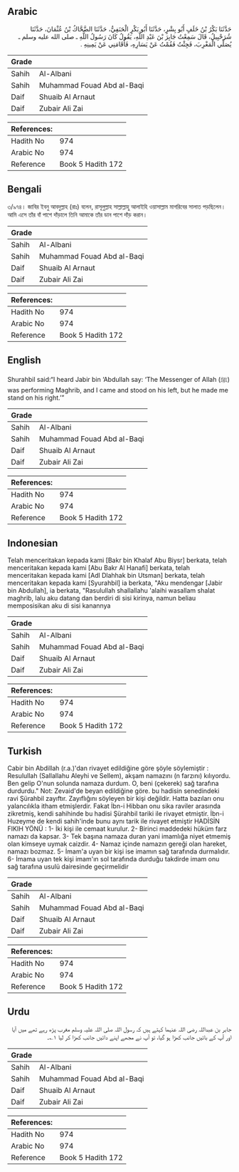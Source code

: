 ## Arabic


<div dir="rtl" lang="ar" style={{fontSize:'larger',backgroundColor:'#f8f9fa',padding:20}}>
حَدَّثَنَا بَكْرُ بْنُ خَلَفٍ أَبُو بِشْرٍ، حَدَّثَنَا أَبُو بَكْرٍ الْحَنَفِيُّ، حَدَّثَنَا الضَّحَّاكُ بْنُ عُثْمَانَ، حَدَّثَنَا شُرَحْبِيلُ، قَالَ سَمِعْتُ جَابِرَ بْنَ عَبْدِ اللَّهِ، يَقُولُ كَانَ رَسُولُ اللَّهِ ـ صلى الله عليه وسلم ـ يُصَلِّي الْمَغْرِبَ، فَجِئْتُ فَقُمْتُ عَنْ يَسَارِهِ، فَأَقَامَنِي عَنْ يَمِينِهِ ‏.‏
</div>
<div style={{backgroundColor:'#f8f9fa',padding:20, marginBottom: 10}}><table> <thead> <tr> <th>Grade</th> <th></th> </tr> </thead> <tbody> <tr><td>Sahih</td><td>Al-Albani</td></tr><tr><td>Sahih</td><td>Muhammad Fouad Abd al-Baqi</td></tr><tr><td>Daif</td><td>Shuaib Al Arnaut</td></tr><tr><td>Daif</td><td>Zubair Ali Zai</td></tr></tbody></table><table> <thead> <tr> <th>References:</th> <th></th> </tr> </thead> <tbody><tr><td>Hadith No</td><td>974</td></tr><tr><td>Arabic No</td><td>974</td></tr><tr><td>Reference</td><td>Book 5 Hadith 172</td></tr></tbody></table></div>

## Bengali


<div dir="ltr" lang="bn" style={{fontSize:'larger',backgroundColor:'#f8f9fa',padding:20}}>
৩/৯৭৪। জাবির ইবনু আবদুল্লাহ (রাঃ) বলেন, রাসূলুল্লাহ সাল্লাল্লাহু আলাইহি ওয়াসাল্লাম মাগরিবের সালাত পড়ছিলেন। আমি এসে তাঁর বাঁ পাশে দাঁড়ালে তিনি আমাকে তাঁর ডান পাশে দাঁড় করান।
</div>
<div style={{backgroundColor:'#f8f9fa',padding:20, marginBottom: 10}}><table> <thead> <tr> <th>Grade</th> <th></th> </tr> </thead> <tbody> <tr><td>Sahih</td><td>Al-Albani</td></tr><tr><td>Sahih</td><td>Muhammad Fouad Abd al-Baqi</td></tr><tr><td>Daif</td><td>Shuaib Al Arnaut</td></tr><tr><td>Daif</td><td>Zubair Ali Zai</td></tr></tbody></table><table> <thead> <tr> <th>References:</th> <th></th> </tr> </thead> <tbody><tr><td>Hadith No</td><td>974</td></tr><tr><td>Arabic No</td><td>974</td></tr><tr><td>Reference</td><td>Book 5 Hadith 172</td></tr></tbody></table></div>

## English


<div dir="ltr" lang="en" style={{fontSize:'larger',backgroundColor:'#f8f9fa',padding:20}}>
Shurahbil said:“I heard Jabir bin ‘Abdullah say: ‘The Messenger of Allah (ﷺ) was performing Maghrib, and I came and stood on his left, but he made me stand on his right.’”
</div>
<div style={{backgroundColor:'#f8f9fa',padding:20, marginBottom: 10}}><table> <thead> <tr> <th>Grade</th> <th></th> </tr> </thead> <tbody> <tr><td>Sahih</td><td>Al-Albani</td></tr><tr><td>Sahih</td><td>Muhammad Fouad Abd al-Baqi</td></tr><tr><td>Daif</td><td>Shuaib Al Arnaut</td></tr><tr><td>Daif</td><td>Zubair Ali Zai</td></tr></tbody></table><table> <thead> <tr> <th>References:</th> <th></th> </tr> </thead> <tbody><tr><td>Hadith No</td><td>974</td></tr><tr><td>Arabic No</td><td>974</td></tr><tr><td>Reference</td><td>Book 5 Hadith 172</td></tr></tbody></table></div>

## Indonesian


<div dir="ltr" lang="id" style={{fontSize:'larger',backgroundColor:'#f8f9fa',padding:20}}>
Telah menceritakan kepada kami [Bakr bin Khalaf Abu Biysr] berkata, telah menceritakan kepada kami [Abu Bakr Al Hanafi] berkata, telah menceritakan kepada kami [Adl Dlahhak bin Utsman] berkata, telah menceritakan kepada kami [Syurahbil] ia berkata, "Aku mendengar [Jabir bin Abdullah], ia berkata, "Rasulullah shallallahu 'alaihi wasallam shalat maghrib, lalu aku datang dan berdiri di sisi kirinya, namun beliau memposisikan aku di sisi kanannya
</div>
<div style={{backgroundColor:'#f8f9fa',padding:20, marginBottom: 10}}><table> <thead> <tr> <th>Grade</th> <th></th> </tr> </thead> <tbody> <tr><td>Sahih</td><td>Al-Albani</td></tr><tr><td>Sahih</td><td>Muhammad Fouad Abd al-Baqi</td></tr><tr><td>Daif</td><td>Shuaib Al Arnaut</td></tr><tr><td>Daif</td><td>Zubair Ali Zai</td></tr></tbody></table><table> <thead> <tr> <th>References:</th> <th></th> </tr> </thead> <tbody><tr><td>Hadith No</td><td>974</td></tr><tr><td>Arabic No</td><td>974</td></tr><tr><td>Reference</td><td>Book 5 Hadith 172</td></tr></tbody></table></div>

## Turkish


<div dir="ltr" lang="tr" style={{fontSize:'larger',backgroundColor:'#f8f9fa',padding:20}}>
Cabir bin Abdillah (r.a.)'dan rivayet edildiğine göre şöyle söylemiştir : Resulullah (Sallallahu Aleyhi ve Sellem), akşam namazını (n farzını) kılıyordu. Ben gelip O'nun solunda namaza durdum. O, beni (çekerek) sağ tarafına durdurdu." Not: Zevaid'de beyan edildiğine göre. bu hadisin senedindeki ravi Şürahbil zayıftır. Zayıflığını söyleyen bir kişi değildir. Hatta bazıları onu yalancılıkla itham etmişlerdir. Fakat İbn-i Hibban onu sika raviler arasında zikretmiş, kendi sahihinde bu hadisi Şürahbil tariki ile rivayet etmiştir. İbn-i Huzeyme de kendi sahih'inde bunu aynı tarik ile rivayet etmiştir HADİSİN FIKIH YÖNÜ : 1- İki kişi ile cemaat kurulur. 2- Birinci maddedeki hüküm farz namazı da kapsar. 3- Tek başına namaza duran yani imamlığa niyet etmemiş olan kimseye uymak caizdir. 4- Namaz içinde namazın gereği olan hareket, namazı bozmaz. 5- İmam'a uyan bir kişi ise imamın sağ tarafında durmalıdır. 6- İmama uyan tek kişi imam'ın sol tarafında durduğu takdirde imam onu sağ tarafına usulü dairesinde geçirmelidir
</div>
<div style={{backgroundColor:'#f8f9fa',padding:20, marginBottom: 10}}><table> <thead> <tr> <th>Grade</th> <th></th> </tr> </thead> <tbody> <tr><td>Sahih</td><td>Al-Albani</td></tr><tr><td>Sahih</td><td>Muhammad Fouad Abd al-Baqi</td></tr><tr><td>Daif</td><td>Shuaib Al Arnaut</td></tr><tr><td>Daif</td><td>Zubair Ali Zai</td></tr></tbody></table><table> <thead> <tr> <th>References:</th> <th></th> </tr> </thead> <tbody><tr><td>Hadith No</td><td>974</td></tr><tr><td>Arabic No</td><td>974</td></tr><tr><td>Reference</td><td>Book 5 Hadith 172</td></tr></tbody></table></div>

## Urdu


<div dir="rtl" lang="ur" style={{fontSize:'larger',backgroundColor:'#f8f9fa',padding:20}}>
جابر بن عبداللہ رضی اللہ عنہما کہتے ہیں کہ رسول اللہ صلی اللہ علیہ وسلم مغرب پڑھ رہے تھے میں آیا اور آپ کے بائیں جانب کھڑا ہو گیا، تو آپ نے مجھے اپنے دائیں جانب کھڑا کر لیا ۱؎۔
</div>
<div style={{backgroundColor:'#f8f9fa',padding:20, marginBottom: 10}}><table> <thead> <tr> <th>Grade</th> <th></th> </tr> </thead> <tbody> <tr><td>Sahih</td><td>Al-Albani</td></tr><tr><td>Sahih</td><td>Muhammad Fouad Abd al-Baqi</td></tr><tr><td>Daif</td><td>Shuaib Al Arnaut</td></tr><tr><td>Daif</td><td>Zubair Ali Zai</td></tr></tbody></table><table> <thead> <tr> <th>References:</th> <th></th> </tr> </thead> <tbody><tr><td>Hadith No</td><td>974</td></tr><tr><td>Arabic No</td><td>974</td></tr><tr><td>Reference</td><td>Book 5 Hadith 172</td></tr></tbody></table></div>